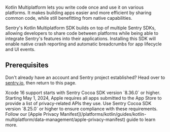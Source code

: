 Kotlin Multiplatform lets you write code once and use it on various platforms.
It makes building apps easier and more efficient by sharing common code, while still benefitting from native capabilities.

Sentry's Kotlin Multiplatform SDK builds on top of multiple Sentry SDKs, allowing developers to share code between platforms while being able to integrate Sentry's features into their applications.
Installing this SDK will enable native crash reporting and automatic breadcrumbs for app lifecycle and UI events.

## Prerequisites

Don't already have an account and Sentry project established? Head over to [sentry.io](https://sentry.io/signup/), then return to this page.

<Alert>
Xcode 16 support starts with Sentry Cocoa SDK version `8.36.0` or higher.
</Alert>

<Alert>
Starting May 1, 2024, Apple requires all apps submitted to the App Store to provide a list of privacy-related APIs they use. Use Sentry Cocoa SDK version `8.25.0` or higher to ensure compliance with these requirements.
Follow our [Apple Privacy Manifest](/platforms/kotlin/guides/kotlin-multiplatform/data-management/apple-privacy-manifest) guide to learn more.
</Alert>
